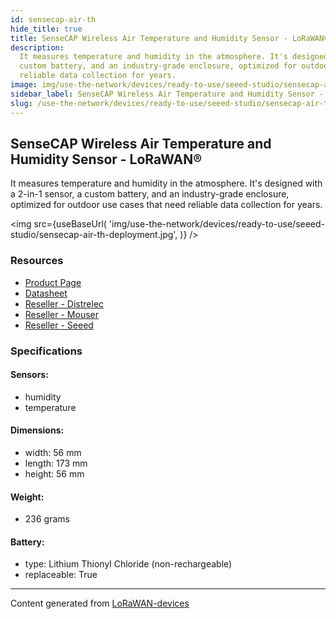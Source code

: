 ```yaml
---
id: sensecap-air-th
hide_title: true
title: SenseCAP Wireless Air Temperature and Humidity Sensor - LoRaWAN®
description:
  It measures temperature and humidity in the atmosphere. It's designed with a 2-in-1 sensor, a
  custom battery, and an industry-grade enclosure, optimized for outdoor use cases that need
  reliable data collection for years.
image: img/use-the-network/devices/ready-to-use/seeed-studio/sensecap-air-th-deployment.jpg
sidebar_label: SenseCAP Wireless Air Temperature and Humidity Sensor - LoRaWAN®
slug: /use-the-network/devices/ready-to-use/seeed-studio/sensecap-air-th
---
```



## SenseCAP Wireless Air Temperature and Humidity Sensor - LoRaWAN®

It measures temperature and humidity in the atmosphere. It's designed with a 2-in-1 sensor, a custom
battery, and an industry-grade enclosure, optimized for outdoor use cases that need reliable data
collection for years.

<img
  src={useBaseUrl(
    'img/use-the-network/devices/ready-to-use/seeed-studio/sensecap-air-th-deployment.jpg',
  )}
/>

### Resources

- [Product Page](https://www.seeedstudio.com/LoRaWAN-Soil-Moisture-and-Temperature-Sensor-EU868-p-4316.html)
- [Datasheet](https://files.seeedstudio.com/products/317990687/res/LoRaWAN%20Gateway%20and%20Wireless%20Sensor%20Catalog-V1.6%20NEW.pdf)
- [Reseller - Distrelec](https://www.distrelec.nl/en/sensecap-lorawan-wireless-air-temperature-and-humidity-sensor-ip66-868mhz-seeed-studio-114991726/p/30167647?q=sensecap&pos=4&origPos=4&origPageSize=50&track=true)
- [Reseller - Mouser](https://www.mouser.com/new/seeed-studio/seeed-sensecap-lora-air-temp-sensor/)
- [Reseller - Seeed](https://www.seeedstudio.com/LoRaWAN-Air-Temperature-and-Humidity-Sensor-EU868-p-4307.html)

### Specifications

#### Sensors:

- humidity
- temperature

#### Dimensions:

- width: 56 mm
- length: 173 mm
- height: 56 mm

#### Weight:

- 236 grams

#### Battery:

- type: Lithium Thionyl Chloride (non-rechargeable)
- replaceable: True

---

Content generated from [LoRaWAN-devices](https://github.com/TheThingsNetwork/lorawan-devices)
